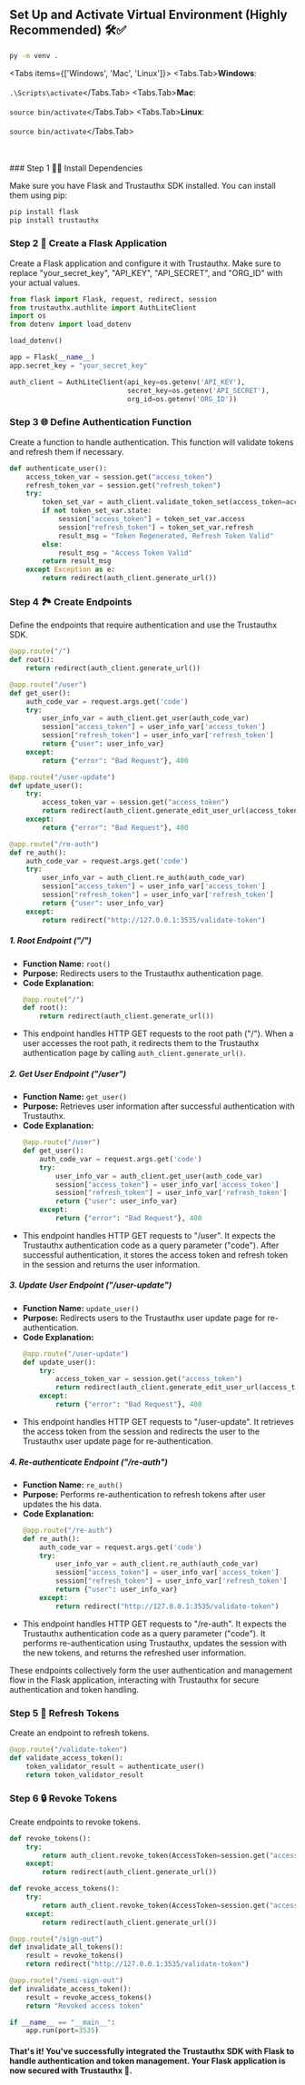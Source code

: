 
## Set Up and Activate Virtual Environment (Highly Recommended) 🛠️✅

```bash copy showLineNumbers filename="bash"
py -m venv . 
```

<Tabs items={['Windows', 'Mac', 'Linux']}>
  <Tabs.Tab>**Windows**: <br/> <br/> ```.\Scripts\activate```</Tabs.Tab>
  <Tabs.Tab>**Mac**: <br/> <br/> ```source bin/activate```</Tabs.Tab>
  <Tabs.Tab>**Linux**: <br/> <br/> ```source bin/activate```</Tabs.Tab>
</Tabs>

<br/>
<br/>

<Steps>
### Step 1 👨‍💻 Install Dependencies

Make sure you have Flask and Trustauthx SDK installed. You can install them using pip:

```bash copy showLineNumbers
pip install flask
pip install trustauthx
```

### Step 2 🚀 Create a Flask Application

Create a Flask application and configure it with Trustauthx. Make sure to replace "your_secret_key", "API_KEY", "API_SECRET", and "ORG_ID" with your actual values.

```python copy showLineNumbers filename="python"
from flask import Flask, request, redirect, session
from trustauthx.authlite import AuthLiteClient
import os
from dotenv import load_dotenv

load_dotenv()

app = Flask(__name__)
app.secret_key = "your_secret_key"

auth_client = AuthLiteClient(api_key=os.getenv('API_KEY'), 
                             secret_key=os.getenv('API_SECRET'), 
                             org_id=os.getenv('ORG_ID'))
```

### Step 3 🌐 Define Authentication Function

Create a function to handle authentication. This function will validate tokens and refresh them if necessary.

```python copy showLineNumbers filename="python"
def authenticate_user():
    access_token_var = session.get("access_token")
    refresh_token_var = session.get("refresh_token")
    try:
        token_set_var = auth_client.validate_token_set(access_token=access_token_var, refresh_token=refresh_token_var)
        if not token_set_var.state:
            session["access_token"] = token_set_var.access
            session["refresh_token"] = token_set_var.refresh
            result_msg = "Token Regenerated, Refresh Token Valid" 
        else:
            result_msg = "Access Token Valid"
        return result_msg
    except Exception as e:
        return redirect(auth_client.generate_url())
```

### Step 4 🏞️ Create Endpoints

Define the endpoints that require authentication and use the Trustauthx SDK.

```python copy showLineNumbers filename="python"
@app.route("/")
def root():
    return redirect(auth_client.generate_url())

@app.route("/user")
def get_user():
    auth_code_var = request.args.get('code')
    try:
        user_info_var = auth_client.get_user(auth_code_var)
        session["access_token"] = user_info_var['access_token']
        session["refresh_token"] = user_info_var['refresh_token']
        return {"user": user_info_var}
    except:
        return {"error": "Bad Request"}, 400

@app.route("/user-update")
def update_user():
    try:
        access_token_var = session.get("access_token")
        return redirect(auth_client.generate_edit_user_url(access_token_var, url="http://127.0.0.1:3535/re-auth"))
    except:
        return {"error": "Bad Request"}, 400

@app.route("/re-auth")
def re_auth():
    auth_code_var = request.args.get('code')
    try:
        user_info_var = auth_client.re_auth(auth_code_var)
        session["access_token"] = user_info_var['access_token']
        session["refresh_token"] = user_info_var['refresh_token']
        return {"user": user_info_var}
    except:
        return redirect("http://127.0.0.1:3535/validate-token")
```



##### 1. *Root Endpoint ("/")*
   - **Function Name:** `root()`
   - **Purpose:** Redirects users to the Trustauthx authentication page.
   - **Code Explanation:**
     ```python
     @app.route("/")
     def root():
         return redirect(auth_client.generate_url())
     ```
   - This endpoint handles HTTP GET requests to the root path ("/"). When a user accesses the root path, it redirects them to the Trustauthx authentication page by calling `auth_client.generate_url()`.

##### 2. *Get User Endpoint ("/user")*
   - **Function Name:** `get_user()`
   - **Purpose:** Retrieves user information after successful authentication with Trustauthx.
   - **Code Explanation:**
     ```python
     @app.route("/user")
     def get_user():
         auth_code_var = request.args.get('code')
         try:
             user_info_var = auth_client.get_user(auth_code_var)
             session["access_token"] = user_info_var['access_token']
             session["refresh_token"] = user_info_var['refresh_token']
             return {"user": user_info_var}
         except:
             return {"error": "Bad Request"}, 400
     ```
   - This endpoint handles HTTP GET requests to "/user". It expects the Trustauthx authentication code as a query parameter ("code"). After successful authentication, it stores the access token and refresh token in the session and returns the user information.

##### 3. *Update User Endpoint ("/user-update")*
   - **Function Name:** `update_user()`
   - **Purpose:** Redirects users to the Trustauthx user update page for re-authentication.
   - **Code Explanation:**
     ```python
     @app.route("/user-update")
     def update_user():
         try:
             access_token_var = session.get("access_token")
             return redirect(auth_client.generate_edit_user_url(access_token_var, url="http://127.0.0.1:3535/re-auth"))
         except:
             return {"error": "Bad Request"}, 400
     ```
   - This endpoint handles HTTP GET requests to "/user-update". It retrieves the access token from the session and redirects the user to the Trustauthx user update page for re-authentication.

##### 4. *Re-authenticate Endpoint ("/re-auth")*
   - **Function Name:** `re_auth()`
   - **Purpose:** Performs re-authentication to refresh tokens after user updates the his data.
   - **Code Explanation:**
     ```python
     @app.route("/re-auth")
     def re_auth():
         auth_code_var = request.args.get('code')
         try:
             user_info_var = auth_client.re_auth(auth_code_var)
             session["access_token"] = user_info_var['access_token']
             session["refresh_token"] = user_info_var['refresh_token']
             return {"user": user_info_var}
         except:
             return redirect("http://127.0.0.1:3535/validate-token")
     ```
   - This endpoint handles HTTP GET requests to "/re-auth". It expects the Trustauthx authentication code as a query parameter ("code"). It performs re-authentication using Trustauthx, updates the session with the new tokens, and returns the refreshed user information.

These endpoints collectively form the user authentication and management flow in the Flask application, interacting with Trustauthx for secure authentication and token handling.

### Step 5 🔄 Refresh Tokens

Create an endpoint to refresh tokens.

```python copy showLineNumbers filename="python"
@app.route("/validate-token")
def validate_access_token():
    token_validator_result = authenticate_user()
    return token_validator_result
```

### Step 6 🔒 Revoke Tokens

Create endpoints to revoke tokens.

```python copy showLineNumbers filename="python"
def revoke_tokens():
    try:
        return auth_client.revoke_token(AccessToken=session.get("access_token"), revoke_all_tokens=True)
    except:
        return redirect(auth_client.generate_url())

def revoke_access_tokens():
    try:
        return auth_client.revoke_token(AccessToken=session.get("access_token"))
    except:
        return redirect(auth_client.generate_url())

@app.route("/sign-out")
def invalidate_all_tokens():
    result = revoke_tokens()
    return redirect("http://127.0.0.1:3535/validate-token")

@app.route("/semi-sign-out")
def invalidate_access_token():
    result = revoke_access_tokens()
    return "Revoked access token"

if __name__ == "__main__":
    app.run(port=3535)
```
</Steps>

#### That's it! You've successfully integrated the Trustauthx SDK with Flask to handle authentication and token management. Your Flask application is now secured with Trustauthx 🚀.
